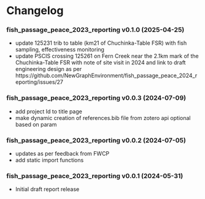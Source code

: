 # Changelog {-}

### fish_passage_peace_2023_reporting v0.1.0 (2025-04-25) {-}

- update 125231 trib to table (km21 of Chuchinka-Table FSR) with fish sampling, effectiveness monitoring
- update PSCIS crossing 125261 on Fern Creek near the 2.1km mark of the Chuchinka-Table FSR with note of site visit
  in 2024 and link to draft engineering design as per https://github.com/NewGraphEnvironment/fish_passage_peace_2024_reporting/issues/27
  

### fish_passage_peace_2023_reporting v0.0.3 (2024-07-09) {-}
- add project Id to title page
- make dynamic creation of references.bib file from zotero api optional based on param

### fish_passage_peace_2023_reporting v0.0.2 (2024-07-05) {-}
- updates as per feedback from FWCP
- add static import functions


### fish_passage_peace_2023_reporting v0.0.1 (2024-05-31) {-}
- Initial draft report release
